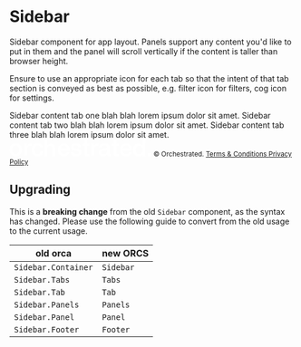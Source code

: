 
<Meta title="Components/Sidebar" component={Sidebar} />

# Sidebar

Sidebar component for app layout. Panels support any content you'd like to put in them and the panel will scroll vertically if the content is taller than browser height.

Ensure to use an appropriate icon for each tab so that the intent of that tab section is conveyed as best as possible, e.g. filter icon for filters, cog icon for settings.

<Preview>
  <Story name="Default">
    <Sidebar>
      <SidebarTabs>
        <SidebarTab active badge="3">
          <Icon icon={["fas", "filter"]} size="lg" />
        </SidebarTab>
        <SidebarTab>
          <Icon icon={["fas", "info-circle"]} size="lg" />
        </SidebarTab>
        <SidebarTab>
          <Icon icon={["fas", "cog"]} size="lg" />
        </SidebarTab>
      </SidebarTabs>
      <SidebarPanels>
        <SidebarPanel active>
          <Box>
            Sidebar content tab one blah blah lorem ipsum dolor sit amet.
          </Box>
        </SidebarPanel>
        <SidebarPanel>
          <Box>
            Sidebar content tab two blah blah lorem ipsum dolor sit amet.
          </Box>
        </SidebarPanel>
        <SidebarPanel>
          <Box>
            Sidebar content tab three blah blah lorem ipsum dolor sit amet.
          </Box>
        </SidebarPanel>
        <SidebarFooter>
          <svg
            xmlns="http://www.w3.org/2000/svg"
            width="250"
            height="30"
            viewBox="0 0 250 30"
            version="1.1"
          >
            <g stroke="none" strokeWidth="1" fill="none" fillRule="evenodd">
              <g fill="#ffffff">
                <path d="M10.9 26C12 26 12.9 25.8 13.6 25.4 14.4 24.9 15.1 24.3 15.6 23.6 16.1 22.9 16.4 22 16.7 21.1 16.9 20.2 17 19.3 17 18.3 17 17.4 16.9 16.5 16.7 15.5 16.4 14.6 16.1 13.8 15.6 13.1 15.1 12.4 14.4 11.8 13.6 11.3 12.9 10.9 12 10.7 10.9 10.7 9.8 10.7 8.9 10.9 8.1 11.3 7.4 11.8 6.7 12.4 6.2 13.1 5.7 13.8 5.3 14.6 5.1 15.5 4.9 16.5 4.8 17.4 4.8 18.3 4.8 19.3 4.9 20.2 5.1 21.1 5.3 22 5.7 22.9 6.2 23.6 6.7 24.3 7.4 24.9 8.1 25.4 8.9 25.8 9.8 26 10.9 26M10.9 29.8C9.2 29.8 7.6 29.5 6.3 29 4.9 28.4 3.8 27.6 2.9 26.6 1.9 25.6 1.2 24.4 0.7 23 0.2 21.6 0 20 0 18.3 0 16.7 0.2 15.1 0.7 13.7 1.2 12.3 1.9 11.1 2.9 10.1 3.8 9.1 4.9 8.3 6.3 7.7 7.6 7.2 9.2 6.9 10.9 6.9 12.6 6.9 14.2 7.2 15.5 7.7 16.9 8.3 18 9.1 18.9 10.1 19.9 11.1 20.6 12.3 21.1 13.7 21.5 15.1 21.8 16.7 21.8 18.3 21.8 20 21.5 21.6 21.1 23 20.6 24.4 19.9 25.6 18.9 26.6 18 27.6 16.9 28.4 15.5 29 14.2 29.5 12.6 29.8 10.9 29.8M26.4 7.5L30.8 7.5 30.8 11.6 30.9 11.6C31.1 11 31.3 10.4 31.7 9.9 32.1 9.3 32.6 8.8 33.2 8.4 33.8 7.9 34.4 7.6 35.1 7.3 35.8 7 36.5 6.9 37.2 6.9 37.8 6.9 38.1 6.9 38.3 6.9 38.6 6.9 38.8 7 39 7L39 11.5C38.7 11.5 38.3 11.4 38 11.4 37.6 11.3 37.3 11.3 37 11.3 36.1 11.3 35.4 11.5 34.7 11.8 34 12.1 33.4 12.6 32.8 13.2 32.3 13.8 31.9 14.6 31.6 15.5 31.3 16.4 31.1 17.4 31.1 18.6L31.1 28.7 26.4 28.7 26.4 7.5ZM54.8 14.8C54.6 13.4 54.1 12.4 53.2 11.7 52.3 11 51.2 10.7 49.8 10.7 49.2 10.7 48.5 10.8 47.8 11 47.1 11.2 46.5 11.6 45.9 12.2 45.3 12.7 44.8 13.5 44.4 14.6 44 15.6 43.8 16.9 43.8 18.6 43.8 19.5 43.9 20.4 44.1 21.3 44.3 22.2 44.7 23 45.1 23.7 45.6 24.4 46.2 24.9 46.9 25.4 47.7 25.8 48.6 26 49.6 26 51 26 52.2 25.6 53.1 24.7 54 23.9 54.6 22.6 54.8 21.1L59.6 21.1C59.2 23.9 58.1 26.1 56.4 27.6 54.7 29.1 52.4 29.8 49.6 29.8 47.9 29.8 46.4 29.5 45.1 29 43.7 28.4 42.6 27.6 41.7 26.6 40.8 25.6 40.2 24.4 39.7 23 39.2 21.7 39 20.2 39 18.6 39 17 39.2 15.4 39.7 14 40.1 12.6 40.8 11.3 41.7 10.3 42.6 9.2 43.7 8.4 45.1 7.8 46.4 7.2 48 6.9 49.8 6.9 51 6.9 52.3 7 53.4 7.4 54.5 7.7 55.6 8.2 56.4 8.8 57.3 9.5 58.1 10.3 58.6 11.3 59.2 12.2 59.5 13.4 59.6 14.8L54.8 14.8ZM61.9 0L66.5 0 66.5 11.1 66.6 11.1C67.2 10.1 68 9.3 69.1 8.6 70.3 8 71.5 7.6 72.9 7.6 75.2 7.6 77 8.3 78.3 9.5 79.6 10.7 80.3 12.5 80.3 15L80.3 29.8 75.7 29.8 75.7 16.2C75.6 14.5 75.3 13.3 74.6 12.5 74 11.8 73 11.4 71.6 11.4 70.8 11.4 70.1 11.5 69.5 11.8 68.9 12.1 68.3 12.5 67.9 13 67.5 13.6 67.1 14.2 66.9 14.9 66.7 15.6 66.5 16.3 66.5 17.1L66.5 29.8 61.9 29.8 61.9 0ZM101.4 16.5C101.3 15.7 101.1 15 100.9 14.3 100.6 13.6 100.2 13 99.8 12.5 99.3 11.9 98.7 11.5 98.1 11.2 97.4 10.9 96.7 10.7 95.8 10.7 95 10.7 94.2 10.9 93.5 11.2 92.8 11.5 92.2 11.9 91.8 12.4 91.3 12.9 90.9 13.5 90.6 14.2 90.3 14.9 90.1 15.7 90.1 16.5L101.4 16.5ZM90.1 19.6C90.1 20.5 90.2 21.3 90.4 22.1 90.7 22.8 91 23.5 91.5 24.1 92 24.7 92.6 25.2 93.3 25.5 94.1 25.9 95 26 96 26 97.4 26 98.5 25.7 99.4 25.1 100.2 24.5 100.9 23.6 101.3 22.4L105.9 22.4C105.6 23.6 105.2 24.7 104.6 25.6 103.9 26.5 103.2 27.3 102.3 27.9 101.4 28.5 100.5 29 99.4 29.3 98.3 29.7 97.2 29.8 96 29.8 94.2 29.8 92.7 29.5 91.4 29 90.1 28.4 88.9 27.6 88 26.6 87.1 25.6 86.4 24.4 86 23 85.5 21.6 85.3 20.1 85.3 18.4 85.3 16.9 85.5 15.4 86 14 86.5 12.6 87.2 11.4 88.1 10.4 89 9.3 90.1 8.5 91.4 7.9 92.7 7.3 94.2 6.9 95.8 6.9 97.6 6.9 99.1 7.3 100.5 8 101.9 8.7 103 9.7 103.9 10.8 104.8 12 105.5 13.4 105.9 14.9 106.3 16.4 106.4 18 106.2 19.6L90.1 19.6ZM112.7 22.3C112.9 23.7 113.4 24.6 114.3 25.2 115.2 25.8 116.3 26 117.6 26 118 26 118.5 26 119.1 25.9 119.6 25.9 120.2 25.7 120.7 25.5 121.2 25.3 121.6 25.1 121.9 24.7 122.2 24.3 122.3 23.8 122.3 23.2 122.3 22.6 122.1 22.1 121.6 21.7 121.2 21.3 120.7 21 120.1 20.7 119.4 20.5 118.7 20.3 117.8 20.1 117 20 116.2 19.8 115.3 19.6 114.4 19.4 113.6 19.1 112.8 18.9 112 18.6 111.2 18.2 110.6 17.7 109.9 17.3 109.4 16.6 109 15.9 108.7 15.2 108.5 14.2 108.5 13.2 108.5 12 108.7 11 109.3 10.2 109.9 9.4 110.6 8.8 111.5 8.3 112.3 7.8 113.3 7.4 114.4 7.2 115.4 7 116.4 6.9 117.4 6.9 118.5 6.9 119.5 7.1 120.6 7.3 121.6 7.5 122.5 7.9 123.3 8.5 124.1 9 124.8 9.7 125.3 10.5 125.8 11.4 126.2 12.4 126.3 13.6L121.4 13.6C121.2 12.5 120.7 11.7 119.9 11.3 119 10.9 118.1 10.7 117.1 10.7 116.7 10.7 116.3 10.7 115.9 10.8 115.4 10.9 115 11 114.6 11.1 114.2 11.3 113.9 11.5 113.6 11.8 113.3 12.1 113.2 12.5 113.2 12.9 113.2 13.5 113.4 14 113.8 14.4 114.2 14.7 114.7 15 115.3 15.3 116 15.5 116.7 15.7 117.6 15.9 118.4 16.1 119.2 16.2 120.1 16.4 121 16.6 121.8 16.9 122.6 17.1 123.5 17.4 124.2 17.8 124.9 18.3 125.5 18.8 126 19.4 126.4 20.1 126.8 20.8 127 21.7 127 22.8 127 24.1 126.7 25.1 126.2 26 125.6 26.9 124.8 27.7 123.9 28.2 123 28.8 122 29.2 120.8 29.4 119.7 29.7 118.6 29.8 117.5 29.8 116.1 29.8 114.9 29.7 113.7 29.4 112.6 29 111.6 28.6 110.8 27.9 109.9 27.3 109.3 26.5 108.8 25.6 108.3 24.7 108 23.5 108 22.3L112.7 22.3ZM128.4 7.7L132 7.7 132 1.1 136.8 1.1 136.8 7.7 141.1 7.7 141.1 11.3 136.8 11.3 136.8 23C136.8 23.5 136.8 23.9 136.8 24.3 136.9 24.7 137 25 137.1 25.2 137.3 25.5 137.5 25.7 137.8 25.8 138.1 25.9 138.5 26 139.1 26 139.4 26 139.7 26 140.1 26 140.4 26 140.7 25.9 141.1 25.8L141.1 29.6C140.5 29.6 140 29.7 139.5 29.7 139 29.8 138.5 29.8 138 29.8 136.7 29.8 135.7 29.7 135 29.5 134.2 29.2 133.6 28.9 133.2 28.4 132.7 27.9 132.4 27.3 132.3 26.6 132.1 25.9 132 25.1 132 24.2L132 11.3 128.4 11.3 128.4 7.7ZM144.5 7.5L148.9 7.5 148.9 11.6 149 11.6C149.2 11 149.4 10.4 149.8 9.9 150.2 9.3 150.7 8.8 151.3 8.4 151.9 7.9 152.5 7.6 153.2 7.3 153.9 7 154.6 6.9 155.3 6.9 155.9 6.9 156.3 6.9 156.5 6.9 156.7 6.9 156.9 7 157.1 7L157.1 11.5C156.8 11.5 156.4 11.4 156.1 11.4 155.7 11.3 155.4 11.3 155.1 11.3 154.3 11.3 153.5 11.5 152.8 11.8 152.1 12.1 151.5 12.6 150.9 13.2 150.4 13.8 150 14.6 149.7 15.5 149.4 16.4 149.2 17.4 149.2 18.6L149.2 28.7 144.5 28.7 144.5 7.5ZM171.9 18.4C171.2 18.8 170.3 19.1 169.2 19.2 168.2 19.3 167.1 19.5 166.1 19.7 165.6 19.7 165.1 19.9 164.6 20 164.1 20.2 163.7 20.4 163.4 20.6 163 20.9 162.7 21.3 162.5 21.7 162.3 22.1 162.2 22.7 162.2 23.3 162.2 23.8 162.4 24.2 162.7 24.6 163 25 163.3 25.3 163.8 25.5 164.2 25.7 164.7 25.8 165.2 25.9 165.7 26 166.1 26 166.6 26 167.1 26 167.7 26 168.3 25.8 168.9 25.7 169.4 25.5 170 25.1 170.5 24.8 171 24.4 171.3 23.8 171.7 23.3 171.9 22.7 171.9 21.9L171.9 18.4ZM176.6 24.4C176.6 25 176.7 25.4 176.8 25.7 177 25.9 177.3 26 177.7 26L178.2 26C178.4 26 178.6 26 178.9 26L178.9 29.3C178.7 29.3 178.5 29.4 178.2 29.5 178 29.5 177.7 29.6 177.4 29.6 177.2 29.7 176.9 29.7 176.6 29.8 176.3 29.8 176.1 29.8 175.9 29.8 174.9 29.8 174.1 29.6 173.5 29.2 172.9 28.8 172.4 28.2 172.2 27.2 171.3 28.1 170.2 28.8 168.8 29.2 167.4 29.6 166.1 29.8 164.8 29.8 163.9 29.8 162.9 29.7 162 29.4 161.2 29.2 160.4 28.8 159.7 28.2 159 27.7 158.5 27.1 158.1 26.3 157.7 25.5 157.5 24.5 157.5 23.5 157.5 22.1 157.7 21 158.2 20.2 158.7 19.4 159.3 18.7 160.1 18.2 160.9 17.8 161.8 17.4 162.8 17.2 163.7 17 164.7 16.8 165.7 16.7 166.6 16.6 167.4 16.4 168.2 16.4 169 16.3 169.6 16.2 170.2 16 170.8 15.8 171.3 15.6 171.6 15.2 172 14.9 172.2 14.4 172.2 13.7 172.2 13 172 12.5 171.7 12.1 171.4 11.8 171.1 11.5 170.7 11.2 170.2 11 169.7 10.9 169.2 10.8 168.7 10.8 168.2 10.7 167.7 10.7 166.4 10.7 165.3 11 164.4 11.6 163.6 12.1 163.1 13 163 14.2L158.3 14.2C158.3 12.8 158.7 11.6 159.3 10.7 159.8 9.8 160.6 9 161.5 8.5 162.4 7.9 163.4 7.5 164.5 7.3 165.7 7.1 166.8 6.9 168 6.9 169.1 6.9 170.1 7.1 171.1 7.3 172.2 7.5 173.1 7.9 173.9 8.4 174.7 8.9 175.4 9.5 175.9 10.3 176.4 11.1 176.6 12.1 176.6 13.2L176.6 24.4ZM180 7.7L183.6 7.7 183.6 1.1 188.4 1.1 188.4 7.7 192.7 7.7 192.7 11.3 188.4 11.3 188.4 23C188.4 23.5 188.4 23.9 188.4 24.3 188.5 24.7 188.6 25 188.7 25.2 188.9 25.5 189.1 25.7 189.4 25.8 189.7 25.9 190.1 26 190.7 26 191 26 191.3 26 191.7 26 192 26 192.3 25.9 192.7 25.8L192.7 29.6C192.1 29.6 191.6 29.7 191.1 29.7 190.6 29.8 190.1 29.8 189.6 29.8 188.3 29.8 187.3 29.7 186.6 29.5 185.8 29.2 185.2 28.9 184.8 28.4 184.3 27.9 184 27.3 183.9 26.6 183.7 25.9 183.7 25.1 183.6 24.2L183.6 11.3 180 11.3 180 7.7ZM211.4 16.5C211.4 15.7 211.2 15 210.9 14.3 210.7 13.6 210.3 13 209.8 12.5 209.3 11.9 208.7 11.5 208.1 11.2 207.4 10.9 206.6 10.7 205.8 10.7 204.9 10.7 204.1 10.9 203.4 11.2 202.7 11.5 202.1 11.9 201.6 12.4 201.1 12.9 200.7 13.5 200.4 14.2 200.1 14.9 199.9 15.7 199.9 16.5L211.4 16.5ZM199.9 19.6C199.9 20.5 200 21.3 200.3 22.1 200.5 22.8 200.9 23.5 201.4 24.1 201.9 24.7 202.5 25.2 203.2 25.5 204 25.9 204.9 26 205.9 26 207.4 26 208.5 25.7 209.4 25.1 210.3 24.5 210.9 23.6 211.4 22.4L216.1 22.4C215.8 23.6 215.3 24.7 214.7 25.6 214.1 26.5 213.3 27.3 212.4 27.9 211.5 28.5 210.5 29 209.4 29.3 208.3 29.7 207.1 29.8 205.9 29.8 204.2 29.8 202.6 29.5 201.3 29 199.9 28.4 198.8 27.6 197.8 26.6 196.9 25.6 196.2 24.4 195.7 23 195.2 21.6 195 20.1 195 18.4 195 16.9 195.2 15.4 195.7 14 196.2 12.6 197 11.4 197.9 10.4 198.8 9.3 200 8.5 201.3 7.9 202.6 7.3 204.1 6.9 205.8 6.9 207.6 6.9 209.1 7.3 210.5 8 211.9 8.7 213.1 9.7 214 10.8 214.9 12 215.6 13.4 216 14.9 216.4 16.4 216.6 18 216.4 19.6L199.9 19.6ZM222.7 18.9C222.7 19.8 222.9 20.7 223.1 21.5 223.3 22.4 223.7 23.2 224.2 23.9 224.7 24.6 225.3 25.1 226.1 25.5 226.9 25.9 227.8 26.1 228.8 26.1 229.9 26.1 230.8 25.9 231.6 25.5 232.4 25 233 24.5 233.5 23.8 234 23 234.4 22.2 234.6 21.4 234.9 20.5 235 19.6 235 18.6 235 16.3 234.5 14.5 233.4 13.1 232.3 11.8 230.8 11.2 228.9 11.2 227.8 11.2 226.8 11.4 226 11.9 225.3 12.3 224.6 12.9 224.1 13.6 223.6 14.3 223.3 15.2 223.1 16.1 222.8 17 222.7 17.9 222.7 18.9ZM239.7 29.2L235.1 29.2 235.1 26.4 235 26.4C234.3 27.6 233.4 28.5 232.1 29 230.9 29.6 229.6 29.8 228.2 29.8 226.5 29.8 224.9 29.5 223.7 28.9 222.4 28.3 221.3 27.6 220.4 26.5 219.6 25.5 219 24.3 218.5 23 218.1 21.6 217.9 20.1 217.9 18.5 217.9 16.6 218.2 14.9 218.7 13.6 219.2 12.2 220 11 220.8 10.1 221.7 9.2 222.8 8.6 223.9 8.1 225.1 7.7 226.2 7.5 227.4 7.5 228.1 7.5 228.8 7.6 229.5 7.7 230.2 7.8 230.9 8 231.6 8.3 232.2 8.5 232.8 8.9 233.4 9.3 233.9 9.7 234.4 10.2 234.7 10.8L234.8 10.8 234.8 0 239.7 0 239.7 29.2Z" />
                <polygon points="244.3 29.8 250 29.8 250 24.1 244.3 24.1" />
              </g>
            </g>
          </svg>
          <small>
            © Orchestrated.
            <a
              target="_blank"
              rel="noopener noreferrer"
              href="https://orchestrated.io/legal/terms"
            >
              Terms & Conditions
            </a>
            <a
              target="_blank"
              rel="noopener noreferrer"
              href="https://orchestrated.io/legal/privacy"
            >
              Privacy Policy
            </a>
          </small>
        </SidebarFooter>
      </SidebarPanels>
    </Sidebar>
  </Story>
</Preview>

## Upgrading

This is a **breaking change** from the old `Sidebar` component, as the syntax has changed. Please use the following guide to convert from the old usage to the current usage.

| **old orca**        | **new ORCS** |
| ------------------- | ------------ |
| `Sidebar.Container` | `Sidebar`    |
| `Sidebar.Tabs`      | `Tabs`       |
| `Sidebar.Tab`       | `Tab`        |
| `Sidebar.Panels`    | `Panels`     |
| `Sidebar.Panel`     | `Panel`      |
| `Sidebar.Footer`    | `Footer`     |
